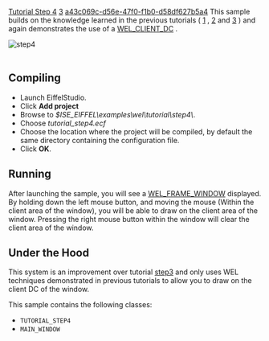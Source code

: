 [[Property:title|Tutorial Step 4]]
[[Property:weight|3]]
[[Property:uuid|a43c069c-d56e-47f0-f1b0-d58df627b5a4]]
This sample builds on the knowledge learned in the previous tutorials ( [[Tutorial Step 1|1]] , [[Tutorial Step 2|2]]  and [[Tutorial Step 3|3]] ) and again demonstrates the use of a [[ref:libraries/wel/reference/wel_client_dc_chart|WEL_CLIENT_DC]] . 

[[Image:step4|step4]]  <br/>
<br/>

==Compiling==

* Launch EiffelStudio. 
* Click '''Add project'''
* Browse to ''$ISE_EIFFEL\examples\wel\tutorial\step4\''. 
* Choose ''tutorial_step4.ecf''
* Choose the location where the project will be compiled, by default the same directory containing the configuration file. 
* Click '''OK'''. 


==Running==
After launching the sample, you will see a [[ref:libraries/wel/reference/wel_frame_window_chart|WEL_FRAME_WINDOW]]  displayed. By holding down the left mouse button, and moving the mouse (Within the client area of the window), you will be able to draw on the client area of the window. Pressing the right mouse button within the window will clear the client area of the window. 
==Under the Hood==

This system is an improvement over tutorial [[Tutorial Step 3|step3]]  and only uses WEL techniques demonstrated in previous tutorials to allow you to draw on the client DC of the window. 

This sample contains the following classes: 
* <code>TUTORIAL_STEP4</code>
* <code>MAIN_WINDOW</code>





